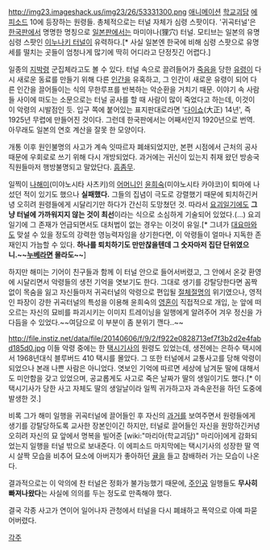 http://img23.imageshack.us/img23/26/53331300.png
[[애니메이션]] [[학교괴담]] [[에피소드]] 10에 등장하는 원령들. 총체적으로는 터널 자체가 심령 스팟이다.
'귀곡터널'은 [[한국]]판에서 명명한 명칭으로 [[일본]]판에서는 마미야나(狸穴) 터널. 모티브는 일본의 유명 심령 스팟인 [[이누나키 터널]]이 유력하다.[* 사실 일본엔 한국에 비해 심령 스팟으로 유명세를 떨치는 곳들이 엄청나게 많기에 딱히 어디라고 단정짓긴 어렵다.]

일종의 [[지박령]] 군집체라고도 볼 수 있다. 터널 속으로 끌려들어가 [[죽음]]을 당한 [[유령]]이 다시 새로운 동료를 만들기 위해 다른 [[인간]]을 유혹하고, 그 인간이 새로운 유령이 되어 다른 인간을 끌어들이는 식의 무한루프를 반복하는 악순환을 거치기 때문. 이야기 속 사람들 사이에 떠도는 소문으로는 터널 공사를 할 때 사람이 많이 죽었다고 하는데, 이것이 이 악령의 시발점인 듯. 입구 쪽에 붙어있는 표지판대로라면 '[[다이쇼]](大正) 14년', 즉 1925년 무렵에 만들어진 것이다. 그런데 한국판에서는 어째서인지 1920년으로 번역. 아무래도 일본의 연호 계산을 잘못 한 모양이다.

개통 이후 원인불명의 사고가 계속 잇따르자 폐쇄되었지만, 본편 시점에서 근처의 공사 때문에 우회로로 쓰기 위해 다시 개방되었다. 과거에는 귀신이 있는지 취재 왔던 방송국 직원들마저 행방불명되고 말았단다. [[흠좀무]].

일찍이 [[나해미]](미야노시타 사츠키)의 [[어머니]]인 [[윤희숙]](미야노시타 카야코)이 퇴마에 나섰던 적이 있기도 했으나 '''실패했다.''' 그들의 집념이 극도로 강렬했기 때문에 퇴치하긴커녕 오히려 원령들에게 시달리기만 하다가 간신히 도망쳤던 것. 따라서 [[요괴일기]]에도 '''그냥 터널에 가까워지지 않는 것이 최선'''이라는 식으로 소심하게 기술되어 있었다.(…) 요괴일기에 그 존재가 언급되면서도 대처법이 없는 경우는 이것이 유일.[* 그녀가 [[대요마]]와도 맞설 수 있을 정도의 강력한 영능력자임을 상기한다면, 이 악령들이 얼마나 지독한 존재인지 가늠할 수 있다. '''하나를 퇴치하기도 만만찮을텐데 그 숫자마저 집단 단위였으니.~~[[누베]]라면 몰라도~~''']

하지만 해미는 기어이 친구들과 함께 이 터널 안으로 들어서버렸고, 그 안에서 온갖 환영에 시달리면서 악령들의 생전 기억을 엿보기도 한다. 그대로 생기를 강탈당한다면 꼼짝없이 목숨을 잃고 자신들마저 귀곡터널의 악령으로 편입될 [[절체절명]]의 위기였으나, 영적인 파장이 강한 귀곡터널의 특성을 이용해 윤희숙의 [[영혼]]이 직접적으로 개입, 눈 앞에 떠오르는 자신의 묘비를 파괴시키는 이미지 트레이닝을 일행에게 알려주어 겨우 정신을 가다듬을 수 있었다.~~여담으로 이 부분이 좀 분위기 깬다..~~

http://file.instiz.net/data/file/20140606/f/9/2/f922e0828713ef7f3b2d2e4fabd185d0.jpg
이들 악령 중에는 한 [[택시]]기사의 원령도 있었는데, 생전에는 은하수 택시에서 1968년대식 블루버드 410 택시를 몰았다. 그 또한 터널에서 교통사고를 당해 악령이 되었으나 본래 나쁜 사람은 아니었다. 엿보인 기억에 따르면 세상에 남겨둔 딸에 대해서도 미안함을 갖고 있었으며, 공교롭게도 사고로 죽은 날짜가 딸의 생일이기도 했다.[* 이 택시기사가 당한 사고 자체도 딸의 생일날이라 일찍 귀가하고자 과속운전을 하던 도중에 발생한 것.] 

비록 그가 해미 일행을 귀곡터널에 끌어들인 후 자신의 [[과거]]를 보여주면서 원령들에게 생기를 강탈당하도록 교사한 장본인이긴 하지만, 터널로 끌어들인 자신을 원망하긴커녕 오히려 자신의 묘 앞에서 명복을 빌어준 [wiki:"마리아(학교괴담)" 마리아]에게 감화되었는지 일행을 터널 밖으로 보내준다. 이 에피소드 마지막에는 택시기사의 성장한 딸 역시 살짝 모습을 비추어 묘소에 아버지가 좋아하던 [[귤]]을 들고 참배하러 가는 모습이 나온다.

결과적으로는 이 악의에 찬 터널은 정화가 불가능했기 때문에, [[주인공]] 일행들도 '''무사히 빠져나왔다'''는 사실에 의의를 두는 정도로 만족해야 했다.

결국 각종 사고가 연이어 일어나자 관청에서 터널을 다시 폐쇄하고 폭약으로 아예 파묻어버렸다.


[[각주]]
